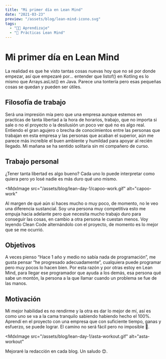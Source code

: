 ```yaml
---
title: "Mi primer día en Lean Mind"
date: "2021-03-23"
preview: "/assets/blog/lean-mind-icono.svg"
tags:
  - "👨‍💻 Aprendizaje"
  - "📘 Prácticas Lean Mind"
---
```


# Mi primer día en Lean Mind

La realidad es que he visto tantas cosas nuevas hoy que no sé por donde empezar,
así que empezaré por… entender que listof() en Kotling es lo mismo que
Arrays.asList() en Java. Parece una tontería pero esas pequeñas cosas se quedan
y pueden ser útiles.

## Filosofía de trabajo

Será una impresión mía pero que una empresa aunque estemos en practicas de tanta
libertad a la hora de horarios, trabajo, que no importa si sale o no el proyecto
o la desilusión un poco ver qué no es algo real. Entiendo el gran agujero o
brecha de conocimientos entre las personas que trabajan en esta empresa y las
personas que acaban el superior, aún me parece más increíble el buen ambiente y
humildad para apoyar al recién llegado. Mi mañana se ha sentido solitaria sin mi
compañero de curso.

## Trabajo personal

¿Tener tanta libertad es algo bueno? Cada uno lo puede interpretar como quiera
pero yo losé nadie es más duro qué uno mismo.

<MdxImage
  src="/assets/blog/lean-day-1/capoo-work.gif"
  alt="capoo-work"
></MdxImage>

Al margen de qué aún si haces mucho o muy poco, de momento, no le veo una
diferencia sustancial. Soy una persona muy competitiva esto me empuja hacia
adelante pero que necesita mucho trabajo duro para conseguir las cosas, en
cambio a otra persona le cuestan menos. Voy leyendo Clean Code alternándolo con
el proyecto, de momento es lo mejor que se me ocurrió.

## Objetivos

A veces pienso “Hace 1 año y medio no sabía nada de programación”, me gusta
pensar “he progresado adecuadamente”, cualquiera puede programar pero muy pocos
lo hacen bien. Por esta razón y por otras estoy en Lean Mind, para llegar ese
programador que ayuda a los demás, esa persona qué sabe un montón, la persona a
la que llamar cuando un problema se fue de las manos.

## Motivación

Mi mejor habilidad es no rendirme y la otra es dar lo mejor de mí, así es como
uno se va a la cama tranquilo sabiendo habiendo hecho el 100%. Aprendí en el
proyecto con una empresa que con suficiente tiempo, ganas y esfuerzo, se puede
lograr. El camino no será fácil pero no imposible 💪.

<MdxImage
  src="/assets/blog/lean-day-1/asta-workout.gif"
  alt="asta-workout"
></MdxImage>

Mejoraré la redacción en cada blog. Un saludo 😊.
